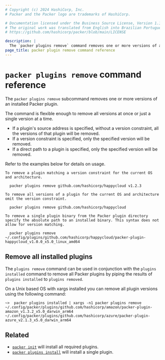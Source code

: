 ```yaml
---
# Copyright (c) 2024 HashiCorp, Inc.
# Packer and the Packer logo are trademarks of HashiCorp.

# Documentation licensed under the Business Source License, Version 1.1.
# The original work was translated from English into Brazilian Portuguese.
# https://github.com/hashicorp/packer/blob/main/LICENSE

description: |
  The `packer plugins remove` command removes one or more versions of an installed Packer plugin.
page_title: packer plugin remove command reference
---
```


# `packer plugins remove` command reference

The `packer plugins remove` subcommand removes one or more versions of an installed Packer plugin.

The command is flexible enough to remove all versions at once or just a single version at a time.
- If a plugin's source address is specified, without a version constraint, all the versions of that plugin will be removed.
- If a version constraint is specified, only the specified version will be removed.
- If a direct path to a plugin is specified, only the specified version will be removed.

Refer to the examples below for details on usage.
```shell-session
To remove a plugin matching a version constraint for the current OS and architecture.

  packer plugins remove github.com/hashicorp/happycloud v1.2.3

To remove all versions of a plugin for the current OS and architecture omit the version constraint.

  packer plugins remove github.com/hashicorp/happycloud

To remove a single plugin binary from the Packer plugin directory specify the absolute path to an installed binary. This syntax does not allow for version matching.

  packer plugins remove ~/.config/plugins/github.com/hashicorp/happycloud/packer-plugin-happycloud_v1.0.0_x5.0_linux_amd64
```

## Remove all installed plugins
The `plugins remove` command can be used in conjunction with the `plugins installed` command to remove all
Packer plugins by piping the results of `plugins installed` to `plugins removed`.

On a Unix based OS with xargs installed you can remove all plugin versions using the following command:
```shell-session
~>  packer plugins installed | xargs -n1 packer plugins remove
~/.config/packer/plugins/github.com/hashicorp/amazon/packer-plugin-amazon_v1.3.2_x5.0_darwin_arm64
~/.config/packer/plugins/github.com/hashicorp/azure/packer-plugin-azure_v2.1.3_x5.0_darwin_arm64
```

## Related

- [`packer init`](/packer/docs/commands/init) will install all required plugins.
- [`packer plugins install`](/packer/docs/commands/plugins/install) will install a single plugin.
